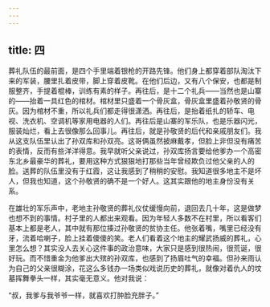 ```yaml
---
---
---
```

title: 四
---





葬礼队伍的最前面，是四个手里端着银枪的开路先锋。他们身上都穿着部队淘汰下来的军装，腰里扎着皮带，脚上穿着皮靴。在他们后边，又有八个保安，也都是制服整齐，手提着棍棒，训练有素的样子。再往后，是十二个礼兵——当然也是山寨的——抬着一具红色的棺材。棺材里只盛着一个骨灰盒，骨灰盒里盛着孙敬贤的骨灰。因为棺材不重，所以礼兵们都走得很潇洒。再往后，是抬着纸扎的轿车、电视、洗衣机、空调机等家用电器的人们。再往后是山寨的军乐队，也是乐器闪光，服装灿烂，看上去很像那么回事儿。再往后，就是孙敬贤的后代和亲戚朋友们。我从这支队伍里认出了孙双库和孙双亮。这哥俩虽然披麻戴孝，但脸上非但没有痛苦的表情，反而有些洋洋得意。我早就听父亲说过，孙双库扬言要给他爹办一个高密东北乡最豪华的葬礼，要用这种方式狠狠地打那些当年曾经欺负过他父亲的人的脸。送葬的队伍里没有于红霞，这让我感到了稍稍的安慰。我知道很多地主不是坏人，但我也知道，这个孙敬贤的确不是一个好人。这其实跟他的地主身份没有关系。



在雄壮的军乐声中，老地主孙敬贤的葬礼仪仗缓慢向前，退回去几十年，这是做梦也想不到的事情。村子里的人都出来观看。因为年轻人多数不在村里，所以看客们基本上都是老人，其中就有那位揍过孙敬贤的贫协主任。他张着嘴，嘴里已经没有牙，流着哈喇子，脸上挂着傻傻的笑。老人们看着这个地主的耀武扬威的葬礼，心里怎么想？其实没人去关心这件事的政治意味，大家只是感到很热闹，很荒诞，很好玩。而不惜重金为他爹出大殡的孙双库，也感到了扬眉吐气的幸福。但孙来雨认为自己的父亲很糊涂，花这么多钱办一场类似戏说历史的葬礼，就像对着仇人的坟墓挥舞拳头一样，其实毫无意义。他对我说：

“叔，我爹与我爷爷一样，就喜欢打肿脸充胖子。”